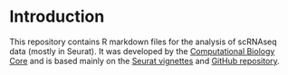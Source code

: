 # Introduction

This repository contains R markdown files for the analysis of scRNAseq data (mostly in Seurat). It was developed by the [Computational Biology Core](http://cbc.brown.edu/) and is based mainly on the [Seurat vignettes](https://satijalab.org/seurat) and [GitHub repository](https://github.com/satijalab/seurat).

